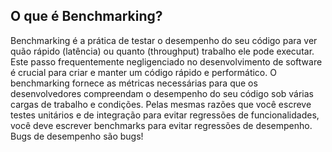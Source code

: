 ## O que é Benchmarking?

Benchmarking é a prática de testar o desempenho do seu código
para ver quão rápido (latência) ou quanto (throughput) trabalho ele pode executar.
Este passo frequentemente negligenciado no desenvolvimento de software é crucial
para criar e manter um código rápido e performático.
O benchmarking fornece as métricas necessárias para que os desenvolvedores compreendam
o desempenho do seu código sob várias cargas de trabalho e condições.
Pelas mesmas razões que você escreve testes unitários e de integração para evitar regressões de funcionalidades,
você deve escrever benchmarks para evitar regressões de desempenho.
Bugs de desempenho são bugs!